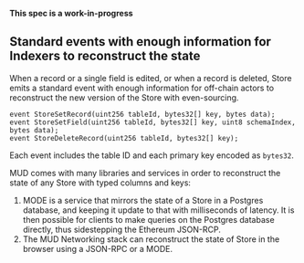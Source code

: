 **This spec is a work-in-progress**
## Standard events with enough information for Indexers to reconstruct the state

When a record or a single field is edited, or when a record is deleted, Store emits a standard event with enough information for off-chain actors to reconstruct the new version of the Store with even-sourcing.

```solidity
event StoreSetRecord(uint256 tableId, bytes32[] key, bytes data);
event StoreSetField(uint256 tableId, bytes32[] key, uint8 schemaIndex, bytes data);
event StoreDeleteRecord(uint256 tableId, bytes32[] key);
```

Each event includes the table ID and each primary key encoded as `bytes32`.

MUD comes with many libraries and services in order to reconstruct the state of any Store with typed columns and keys:

1. MODE is a service that mirrors the state of a Store in a Postgres database, and keeping it update to that with milliseconds of latency. It is then possible for clients to make queries on the Postgres database directly, thus sidestepping the Ethereum JSON-RCP.
2. The MUD Networking stack can reconstruct the state of Store in the browser using a JSON-RPC or a MODE.
